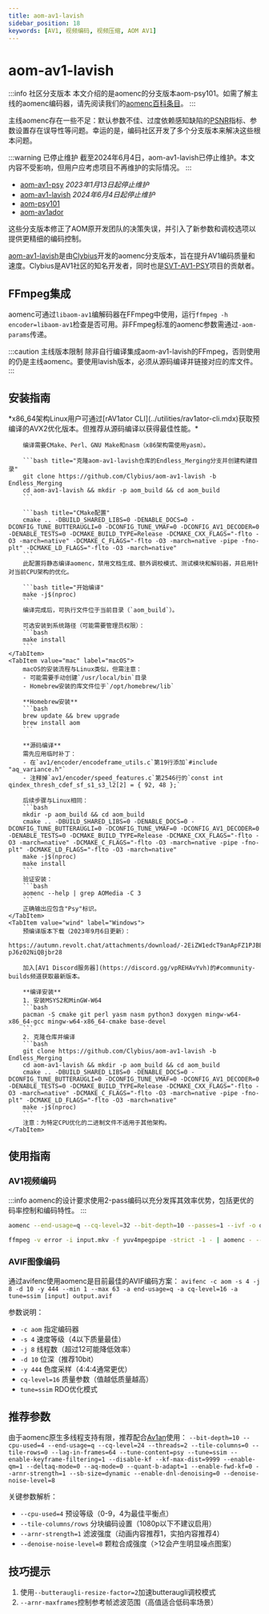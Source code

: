 ```yaml
---
title: aom-av1-lavish
sidebar_position: 18
keywords: [AV1, 视频编码, 视频压缩, AOM AV1]
---
```



# aom-av1-lavish

:::info 社区分支版本
本文介绍的是aomenc的分支版本aom-psy101。如需了解主线的aomenc编码器，请先阅读我们的[aomenc百科条目](./aomenc.mdx)。
:::

主线aomenc存在一些不足：默认参数不佳、过度依赖感知缺陷的[PSNR](../metrics/PSNR.mdx)指标、参数设置存在误导性等问题。幸运的是，编码社区开发了多个分支版本来解决这些根本问题。

:::warning 已停止维护
截至2024年6月4日，aom-av1-lavish已停止维护。本文内容不受影响，但用户应考虑项目不再维护的实际情况。
:::

- [aom-av1-psy](https://github.com/BlueSwordM/aom-av1-psy) *2023年1月13日起停止维护*
- [aom-av1-lavish](https://github.com/Clybius/aom-av1-lavish) *2024年6月4日起停止维护*
- [aom-psy101](./aom-psy101.mdx)
- [aom-av1ador](https://github.com/porcino/aom-av1ador)

这些分支版本修正了AOM原开发团队的决策失误，并引入了新参数和调校选项以提供更精细的编码控制。

[aom-av1-lavish](https://github.com/Clybius/aom-av1-lavish)是由[Clybius](https://github.com/Clybius)开发的aomenc分支版本，旨在提升AV1编码质量和速度。Clybius是AV1社区的知名开发者，同时也是[SVT-AV1-PSY](./SVT-AV1-PSY.mdx)项目的贡献者。

## FFmpeg集成

aomenc可通过``libaom-av1``编解码器在FFmpeg中使用，运行``ffmpeg -h encoder=libaom-av1``检查是否可用。非FFmpeg标准的aomenc参数需通过``-aom-params``传递。

:::caution 主线版本限制
除非自行编译集成aom-av1-lavish的FFmpeg，否则使用的仍是主线aomenc。要使用lavish版本，必须从源码编译并链接对应的库文件。
:::

## 安装指南

<Tabs>
    <TabItem value="linux" label="Linux" default>
        *x86_64架构Linux用户可通过[rAV1ator CLI](../utilities/rav1ator-cli.mdx)获取预编译的AVX2优化版本。但推荐从源码编译以获得最佳性能。*

        编译需要CMake、Perl、GNU Make和nasm（x86架构需使用yasm）。

        ```bash title="克隆aom-av1-lavish仓库的Endless_Merging分支并创建构建目录"
        git clone https://github.com/Clybius/aom-av1-lavish -b Endless_Merging
        cd aom-av1-lavish && mkdir -p aom_build && cd aom_build
        ```

        ```bash title="CMake配置"
        cmake .. -DBUILD_SHARED_LIBS=0 -DENABLE_DOCS=0 -DCONFIG_TUNE_BUTTERAUGLI=0 -DCONFIG_TUNE_VMAF=0 -DCONFIG_AV1_DECODER=0 -DENABLE_TESTS=0 -DCMAKE_BUILD_TYPE=Release -DCMAKE_CXX_FLAGS="-flto -O3 -march=native" -DCMAKE_C_FLAGS="-flto -O3 -march=native -pipe -fno-plt" -DCMAKE_LD_FLAGS="-flto -O3 -march=native"
        ```
        此配置将静态编译aomenc，禁用文档生成、额外调校模式、测试模块和解码器，并启用针对当前CPU架构的优化。

        ```bash title="开始编译"
        make -j$(nproc)
        ```
        编译完成后，可执行文件位于当前目录（`aom_build`）。

        可选安装到系统路径（可能需要管理员权限）：
        ```bash
        make install
        ```
    </TabItem>
    <TabItem value="mac" label="macOS">
        macOS的安装流程与Linux类似，但需注意：
        - 可能需要手动创建`/usr/local/bin`目录
        - Homebrew安装的库文件位于`/opt/homebrew/lib`

        **Homebrew安装**
        ```bash
        brew update && brew upgrade
        brew install aom
        ```

        **源码编译**
        需先应用临时补丁：
        - 在`av1/encoder/encodeframe_utils.c`第19行添加`#include "aq_variance.h"`
        - 注释掉`av1/encoder/speed_features.c`第2546行的`const int qindex_thresh_cdef_sf_s1_s3_l2[2] = { 92, 48 };`

        后续步骤与Linux相同：
        ```bash
        mkdir -p aom_build && cd aom_build
        cmake .. -DBUILD_SHARED_LIBS=0 -DENABLE_DOCS=0 -DCONFIG_TUNE_BUTTERAUGLI=0 -DCONFIG_TUNE_VMAF=0 -DCONFIG_AV1_DECODER=0 -DENABLE_TESTS=0 -DCMAKE_BUILD_TYPE=Release -DCMAKE_CXX_FLAGS="-flto -O3 -march=native" -DCMAKE_C_FLAGS="-flto -O3 -march=native -pipe -fno-plt" -DCMAKE_LD_FLAGS="-flto -O3 -march=native"
        make -j$(nproc)
        make install
        ```
        验证安装：
        ```bash
        aomenc --help | grep AOMedia -C 3
        ```
        正确输出应包含"Psy"标识。
    </TabItem>
    <TabItem value="wind" label="Windows">
        预编译版本下载（2023年9月6日更新）：
        https://autumn.revolt.chat/attachments/download/-2EiZW1edcT9anApFZ1PJBEber-pJ6z02NiQBjbr28

        加入[AV1 Discord服务器](https://discord.gg/vpREHAvYvh)的#community-builds频道获取最新版本。

        **编译安装**
        1. 安装MSYS2和MinGW-W64
        ```bash
        pacman -S cmake git perl yasm nasm python3 doxygen mingw-w64-x86_64-gcc mingw-w64-x86_64-cmake base-devel
        ```
        2. 克隆仓库并编译
        ```bash
        git clone https://github.com/Clybius/aom-av1-lavish -b Endless_Merging
        cd aom-av1-lavish && mkdir -p aom_build && cd aom_build
        cmake .. -DBUILD_SHARED_LIBS=0 -DENABLE_DOCS=0 -DCONFIG_TUNE_BUTTERAUGLI=0 -DCONFIG_TUNE_VMAF=0 -DCONFIG_AV1_DECODER=0 -DENABLE_TESTS=0 -DCMAKE_BUILD_TYPE=Release -DCMAKE_CXX_FLAGS="-flto -O3 -march=native" -DCMAKE_C_FLAGS="-flto -O3 -march=native -pipe -fno-plt" -DCMAKE_LD_FLAGS="-flto -O3 -march=native"
        make -j$(nproc)
        ```
        注意：为特定CPU优化的二进制文件不适用于其他架构。
    </TabItem>
</Tabs>

## 使用指南

### AV1视频编码

:::info
aomenc的设计要求使用2-pass编码以充分发挥其效率优势，包括更优的码率控制和编码特性。
:::

```bash title="简单Y4M输入示例（CQ 22，单次编码）"
aomenc --end-usage=q --cq-level=32 --bit-depth=10 --passes=1 --ivf -o output.ivf input.y4m
```

```bash title="FFmpeg管道输入（2-pass编码第一遍）"
ffmpeg -v error -i input.mkv -f yuv4mpegpipe -strict -1 - | aomenc - --end-usage=q --cq-level=32 --bit-depth=10 --passes=2 --pass=1 --fpf-log=aom-pass.log  --ivf -o output.ivf
```

### AVIF图像编码

通过avifenc使用aomenc是目前最佳的AVIF编码方案：
`avifenc -c aom -s 4 -j 8 -d 10 -y 444 --min 1 --max 63 -a end-usage=q -a cq-level=16 -a tune=ssim [input] output.avif`

参数说明：
- `-c aom` 指定编码器
- `-s 4` 速度等级（4以下质量最佳）
- `-j 8` 线程数（超过12可能降低效率）
- `-d 10` 位深（推荐10bit）
- `-y 444` 色度采样（4:4:4通常更优）
- `cq-level=16` 质量参数（值越低质量越高）
- `tune=ssim` RDO优化模式

## 推荐参数

由于aomenc原生多线程支持有限，推荐配合[Av1an](/docs/utilities/av1an)使用：
`--bit-depth=10 --cpu-used=4 --end-usage=q --cq-level=24 --threads=2 --tile-columns=0 --tile-rows=0 --lag-in-frames=64 --tune-content=psy --tune=ssim --enable-keyframe-filtering=1 --disable-kf --kf-max-dist=9999 --enable-qm=1 --deltaq-mode=0 --aq-mode=0 --quant-b-adapt=1 --enable-fwd-kf=0 --arnr-strength=1 --sb-size=dynamic --enable-dnl-denoising=0 --denoise-noise-level=8`

关键参数解析：
- `--cpu-used=4` 预设等级（0-9，4为最佳平衡点）
- `--tile-columns/rows` 分块编码设置（1080p以下不建议启用）
- `--arnr-strength=1` 滤波强度（动画内容推荐1，实拍内容推荐4）
- `--denoise-noise-level=8` 颗粒合成强度（>12会产生明显噪点图案）

## 技巧提示
1. 使用`--butteraugli-resize-factor=2`加速butteraugli调校模式
2. `--arnr-maxframes`控制参考帧滤波范围（高值适合低码率场景）